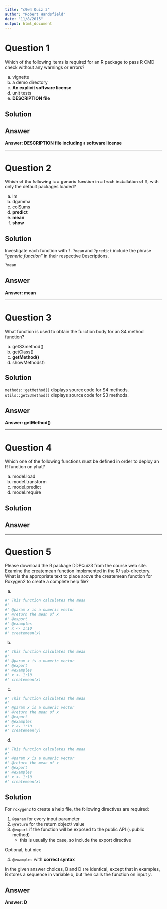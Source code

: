 ```yaml
---
title: "c9w4 Quiz 3"
author: "Robert Handsfield"
date: "11/8/2015"
output: html_document
---
```



# Question 1

Which of the following items is required for an R package to pass R CMD check without any warnings or errors?

a) vignette
b) a demo directory
c) __An explicit software license__
d) unit tests
e) __DESCRIPTION file__


## Solution


## Answer
__Answer: DESCRIPTION file including a software license__


---

# Question 2

Which of the following is a generic function in a fresh installation of R, with only the default packages loaded?

a) lm  
b) dgamma  
c) colSums
d) __predict__
e) __mean__
f) __show__

## Solution
Investigate each function with `?`.  `?mean` and `?predict` include the phrase
"_generic function_" in their respective Descriptions.

```r
?mean
```


## Answer
__Answer: mean__

---

# Question 3

What function is used to obtain the function body for an S4 method function?

a) getS3method()
b) getClass()
c) __getMethod()__
d) showMethods()


## Solution
`methods::getMethod()` displays source code for S4 methods.  
`utils::getS3method()` displays source code for S3 methods.  

## Answer
__Answer: getMethod()__

---

# Question 4

Which one of the following functions must be defined in order to deploy an R function on yhat?

a) model.load
b) model.transform
c) model.predict
d) model.require


## Solution


## Answer


---

# Question 5

Please download the R package DDPQuiz3 from the course web site. Examine the createmean function implemented in the R/ sub-directory. What is the appropriate text to place above the createmean function for Roxygen2 to create a complete help file?

a)
```r
#' This function calculates the mean  
#'   
#' @param x is a numeric vector  
#' @return the mean of x  
#' @export  
#' @examples   
#' x <- 1:10  
#' createmean(x)  

```


b)  
```r
#' This function calculates the mean  
#'   
#' @param x is a numeric vector  
#' @export  
#' @examples   
#' x <- 1:10  
#' createmean(x)
```  
  
c)  
```r
#' This function calculates the mean  
#'   
#' @param x is a numeric vector  
#' @return the mean of x  
#' @export  
#' @examples   
#' x <- 1:10  
#' createmean(y)  
```


d)  
```r
#' This function calculates the mean  
#'  
#' @param x is a numeric vector  
#' @return the mean of x  
#' @export  
#' @examples   
#' x <- 1:10  
#' createmean(x)
```


## Solution
For `roxygen2` to create a help file, the following directives are required:

1. `@param` for every input parameter
2. `@return` for the return object/ value
3. `@export` if the function will be exposed to the public API (~public method)
	* this is usually the case, so include the export directive

Optional, but nice

4. `@examples` with __correct syntax__

In the given answer choices, B and D are identical, except that in examples, B stores a sequence in variable _x_, but then calls the function on input _y_.

## Answer
__Answer: D__

